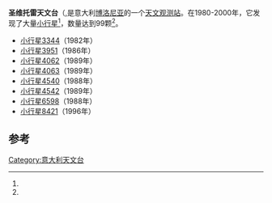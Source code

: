 '''圣维托雷天文台'''（{{lang-it|'''Osservatorio San Vittore'''}},是意大利[[博洛尼亚|博洛尼亚]]的一个[[天文观测站|天文观测站]]。在1980-2000年，它发现了大量[[小行星|小行星]]<ref name="MPC-Discoverers" />，数量达到99颗<ref name="MPC-Discoverers" />。

*[[小行星3344|小行星3344]]（1982年）
*[[小行星3951|小行星3951]]（1986年）
*[[小行星4062|小行星4062]]（1989年）
*[[小行星4063|小行星4063]]（1989年）
*[[小行星4540|小行星4540]]（1988年）
*[[小行星4542|小行星4542]]（1989年）
*[[小行星6598|小行星6598]]（1988年）
*[[小行星8421|小行星8421]]（1996年）

== 参考 ==
{{reflist|refs=

<ref name="MPC-Discoverers">{{cite web
  |title       = Minor Planet Discoverers (by number)
  |work       = Minor Planet Center
  |url       = https://www.minorplanetcenter.net/iau/lists/MPDiscsNum.html
  |date       = 31 May 2018
  |accessdate       = 7 June 2018
  |archive-date       = 2011-01-30
  |archive-url       = https://web.archive.org/web/20110130064335/https://www.minorplanetcenter.net/iau/lists/MPDiscsNum.html
  |dead-url       = no
  }}</ref>
}} 
[[Category:意大利天文台|Category:意大利天文台]]